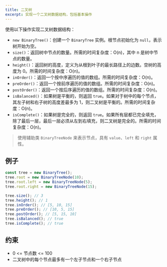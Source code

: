 ```yaml
---
title: 二叉树
excerpt: 实现一个二叉树数据结构，包括基本操作
---
```


使用以下操作实现二叉树数据结构：

- `new BinaryTree()`：创建一个 `BinaryTree` 实例。根节点初始化为 `null`，表示树开始为空。
- `size()`：返回树中节点的数量。所需的时间复杂度：O(n)，其中 n 是树中节点的数量。
- `height()`：返回树的高度，定义为从根到叶子的最长路径上的边数。空树的高度为 0。所需的时间复杂度：O(n)。
- `inOrder()`：返回一个按中序遍历的值的数组。所需的时间复杂度：O(n)。
- `preOrder()`：返回一个按前序遍历的值的数组。所需的时间复杂度：O(n)。
- `postOrder()`：返回一个按后序遍历的值的数组。所需的时间复杂度：O(n)。
- `isBalanced()`：如果树是平衡的，则返回 `true`。如果对于树中的每个节点，其左子树和右子树的高度差最多为 1，则二叉树是平衡的。所需的时间复杂度：O(n)。
- `isComplete()`：如果树是完全的，则返回 `true`。如果所有层都已完全填充，除了最后一层，最后一层必须从左到右填充，则二叉树是完全的。所需的时间复杂度：O(n)。

> 使用辅助类 `BinaryTreeNode` 来表示节点，具有 `value`、`left` 和 `right` 属性。

## 例子

```js
const tree = new BinaryTree();
tree.root = new BinaryTreeNode(10);
tree.root.left = new BinaryTreeNode(5);
tree.root.right = new BinaryTreeNode(15);

tree.size(); // 3
tree.height(); // 1
tree.inOrder(); // [5, 10, 15]
tree.preOrder(); // [10, 5, 15]
tree.postOrder(); // [5, 15, 10]
tree.isBalanced(); // true
tree.isComplete(); // true
```

## 约束

- 0 &lt;= 节点数 &lt;= 100
- 二叉树中的每个节点最多有一个左子节点和一个右子节点
